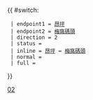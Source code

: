 {{ #switch: {{{format|}}}
  | endpoint1 = [[昂坪]]
  | endpoint2 = [[梅窩碼頭]]
  | direction = 2
  | status = 
  | inline = [[昂坪]] ↔ [[梅窩碼頭]]
  | normal =
  | full =
}}<noinclude>[[Category:新大嶼山巴士路線模板|02]]</noinclude>